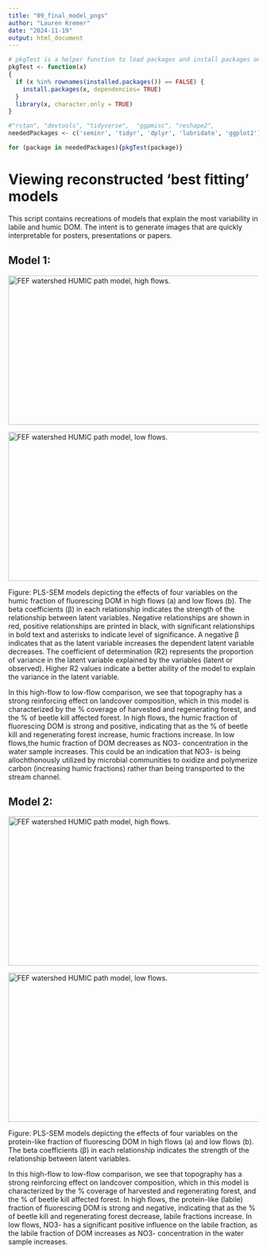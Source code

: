 ```yaml
---
title: "09_final_model_pngs"
author: "Lauren Kremer"
date: "2024-11-19"
output: html_document
---
```


```r
# pkgTest is a helper function to load packages and install packages only when they are not installed yet.
pkgTest <- function(x)
{
  if (x %in% rownames(installed.packages()) == FALSE) {
    install.packages(x, dependencies= TRUE)
  }
  library(x, character.only = TRUE)
}

#"rstan", "devtools", "tidyverse",  "ggpmisc", "reshape2", 
neededPackages <- c('seminr', 'tidyr', 'dplyr', 'lubridate', 'ggplot2')

for (package in neededPackages){pkgTest(package)}
```

# Viewing reconstructed 'best fitting' models

This script contains recreations of models that explain the most variability in labile and humic DOM. The intent is to generate images that are quickly interpretable for posters, presentations or papers. 

## Model 1: 

<img src="images/humic_high_PLS.png" alt="FEF watershed HUMIC path model, high flows." width="800" height="300">

<img src="images/humic_low_PLS.png" alt="FEF watershed HUMIC path model, low flows." width="800" height="300">

Figure: PLS-SEM models depicting the effects of four variables on the humic fraction of fluorescing DOM in high flows (a) and low flows (b). The beta coefficients (β) in each relationship indicates the strength of the relationship between latent variables. Negative relationships are shown in red, positive relationships are printed in black, with significant relationships in bold text and asterisks to indicate level of significance. A negative β indicates that as the latent variable increases the dependent latent variable decreases. The coefficient of determination (R2) represents the proportion of variance in the latent variable explained by the variables (latent or observed). Higher R2 values indicate a better ability of the model to explain the variance in the latent variable. 

In this high-flow to low-flow comparison, we see that topography has a strong reinforcing effect on landcover composition, which in this model is characterized by the % coverage of harvested and regenerating forest, and the % of beetle kill affected forest. In high flows, the humic fraction of fluorescing DOM is strong and positive, indicating that as the % of beetle kill and regenerating forest increase, humic fractions increase. In low flows,the humic fraction of DOM decreases as NO3- concentration in the water sample increases. This could be an indication that NO3- is being allochthonously utilized by microbial communities to oxidize and polymerize carbon (increasing humic fractions) rather than being transported to the stream channel. 

## Model 2: 

<img src="images/labile_high_PLS.png" alt="FEF watershed HUMIC path model, high flows." width="800" height="300">

<img src="images/labile_low_PLS.png" alt="FEF watershed HUMIC path model, low flows." width="800" height="300">

Figure: PLS-SEM models depicting the effects of four variables on the protein-like fraction of fluorescing DOM in high flows (a) and low flows (b). The beta coefficients (β) in each relationship indicates the strength of the relationship between latent variables.

In this high-flow to low-flow comparison, we see that topography has a strong reinforcing effect on landcover composition, which in this model is characterized by the % coverage of harvested and regenerating forest, and the % of beetle kill affected forest. In high flows, the protein-like (labile) fraction of fluorescing DOM is strong and negative, indicating that as the % of beetle kill and regenerating forest decrease, labile fractions increase. In low flows, NO3- has a significant positive influence on the labile fraction, as the labile fraction of DOM increases as NO3- concentration in the water sample increases. 